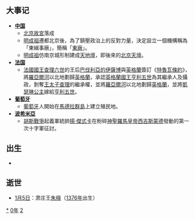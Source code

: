 {{yearTOC|1420|明'''[[永乐_(明成祖)|永乐]]十八年'''；范玉'''[[永寧_(范玉)|永寧]]四年'''；黎饿'''[[永天_(黎餓)|永天]]元年'''；日本'''[[應永|應永]]二十七年'''}}
== 大事记 ==
*'''[[中国|中国]]'''
**[[北京故宮|北京故宮]]落成
**[[明成祖|明成祖]]遷都北京後，為了鎮壓政治上的反對力量，決定設立一個機構稱為「東緝事廠」，簡稱「[[東廠|東廠]]」。
**[[明成祖|明成祖]]仿南京城形制建成[[天壇|天地壇]]，即後來的[[北京天壇|北京天壇]]。
*'''[[法国|法国]]'''
**[[法國君主列表|法國國王]][[查理六世_(法蘭西)|查理六世]]的王后[[巴伐利亞的伊薩博|巴伐利亞的伊薩博]]與[[英格蘭|英格蘭]]簽訂《[[特魯瓦條約|特魯瓦條約]]》，將[[羅亞爾河|羅亞爾河]]以北地劃歸[[英格蘭|英格蘭]]，承認[[英國君主|英格蘭國王]][[亨利五世_(英格蘭)|亨利五世]]為其繼承人及攝政，剝奪[[查理七世_(法蘭西)|王太子查理]]的繼承權，並將[[羅亞爾河|羅亞爾河]]以北地劃歸[[英格蘭|英格蘭]]，並將[[瓦盧瓦的凱瑟琳|凱瑟琳公主]]嫁給[[亨利五世_(英格蘭)|亨利五世]]。
*'''[[葡萄牙|葡萄牙]]'''
**[[葡萄牙|葡萄牙]]人開始在[[馬德拉|馬德拉群島]]上建立殖民地。
*'''[[波希米亞|波希米亞]]'''
**[[胡斯戰爭|胡斯戰爭]]起義軍統帥[[揚·傑式卡|揚·傑式卡]]在{{link-en|維科山戰役|Battle of Vítkov Hill}}粉碎[[神聖羅馬皇帝|神聖羅馬皇帝]][[西吉斯蒙德_(神聖羅馬帝國)|西吉斯蒙德]]發動的第一次十字軍征討。

== 出生 ==
*

== 逝世 ==
{{Wikisource year mention}}
*[[1月5日|1月5日]]：肃庄王[[朱楧|朱楧]]（[[1376年|1376年]]出生）

[[Category:1420年|*]]
[[Category:1420年代|0年]]
[[Category:15世纪各年|2]]